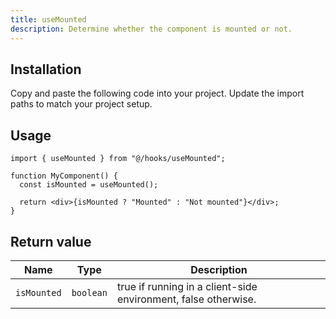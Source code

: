 ```yaml
---
title: useMounted
description: Determine whether the component is mounted or not.
---
```


## Installation

<Steps>
  <Step>Copy and paste the following code into your project.</Step>
  <ComponentSource name="hooks/use-mounted" />
  <Step>Update the import paths to match your project setup.</Step>
</Steps>

## Usage

```tsx
import { useMounted } from "@/hooks/useMounted";

function MyComponent() {
  const isMounted = useMounted();

  return <div>{isMounted ? "Mounted" : "Not mounted"}</div>;
}
```

## Return value

| Name        | Type      | Description                                                    |
| ----------- | --------- | -------------------------------------------------------------- |
| `isMounted` | `boolean` | true if running in a client-side environment, false otherwise. |
